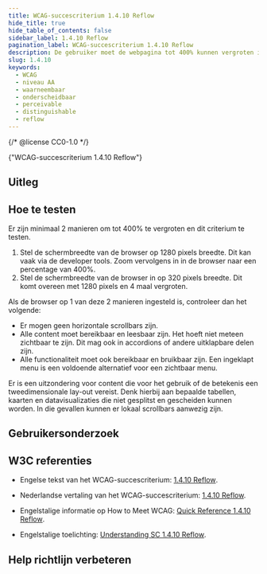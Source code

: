 ```yaml
---
title: WCAG-succescriterium 1.4.10 Reflow
hide_title: true
hide_table_of_contents: false
sidebar_label: 1.4.10 Reflow
pagination_label: WCAG-succescriterium 1.4.10 Reflow
description: De gebruiker moet de webpagina tot 400% kunnen vergroten in de browser. Dezelfde inhoud moet aanwezig zijn, en alles moet nog op eenzelfde manier werken.
slug: 1.4.10
keywords:
  - WCAG
  - niveau AA
  - waarneembaar
  - onderscheidbaar
  - perceivable
  - distinguishable
  - reflow
---
```


{/* @license CC0-1.0 */}


<WcagHeadingGroup level={1} conformanceLevel="Niveau AA">
  {"WCAG-succescriterium 1.4.10 Reflow"}
</WcagHeadingGroup>

## Uitleg

<Summary />

## Hoe te testen

Er zijn minimaal 2 manieren om tot 400% te vergroten en dit criterium te testen.

1. Stel de schermbreedte van de browser op 1280 pixels breedte. Dit kan vaak via de developer tools. Zoom vervolgens in in de browser naar een percentage van 400%.
2. Stel de schermbreedte van de browser in op 320 pixels breedte. Dit komt overeen met 1280 pixels en 4 maal vergroten.

Als de browser op 1 van deze 2 manieren ingesteld is, controleer dan het volgende:

- Er mogen geen horizontale scrollbars zijn.
- Alle content moet bereikbaar en leesbaar zijn. Het hoeft niet meteen zichtbaar te zijn. Dit mag ook in accordions of andere uitklapbare delen zijn.
- Alle functionaliteit moet ook bereikbaar en bruikbaar zijn. Een ingeklapt menu is een voldoende alternatief voor een zichtbaar menu.

Er is een uitzondering voor content die voor het gebruik of de betekenis een tweedimensionale lay-out vereist. Denk hierbij aan bepaalde tabellen, kaarten en datavisualizaties die niet gesplitst en gescheiden kunnen worden. In die gevallen kunnen er lokaal scrollbars aanwezig zijn.

## Gebruikersonderzoek

<CTAGebruikersonderzoek />

## W3C referenties

- Engelse tekst van het WCAG-succescriterium: [<span lang="en">1.4.10 Reflow</span>](https://www.w3.org/TR/WCAG22/#reflow).
- Nederlandse vertaling van het WCAG-succescriterium: [1.4.10 Reflow](https://www.w3.org/Translations/WCAG22-nl/#reflow).
- Engelstalige informatie op <span lang="en">How to Meet WCAG</span>: [<span lang="en">Quick Reference 1.4.10 Reflow</span>](https://www.w3.org/WAI/WCAG22/quickref/#reflow).
- Engelstalige toelichting: [<span lang="en">Understanding SC 1.4.10 Reflow</span>](https://www.w3.org/WAI/WCAG22/Understanding/reflow.html).

  <SpotlightSection>
    <Markdown omitH1 headinglevel={3}>
      <Disclaimer />
    </Markdown>
  </SpotlightSection>

## Help richtlijn verbeteren

<Markdown omitH1 headinglevel={3}>
  <WCAGFooterInfo />
</Markdown>
